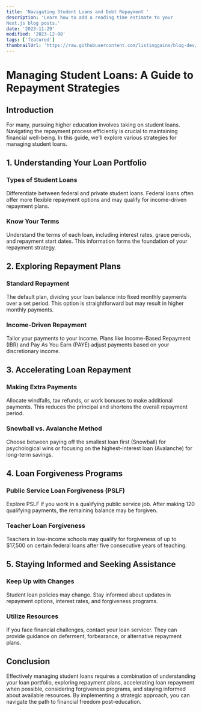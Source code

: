 ```yaml
---
title: 'Navigating Student Loans and Debt Repayment '
description: 'Learn how to add a reading time estimate to your 
Next.js blog posts.'
date: '2023-11-29'
modified: '2023-12-08'
tags: ['featured']
thumbnailUrl: 'https://raw.githubusercontent.com/listinggains/blog-dev/main/images/img1.jpg'
---
```


# Managing Student Loans: A Guide to Repayment Strategies

## Introduction

For many, pursuing higher education involves taking on student loans. Navigating the repayment process efficiently is crucial to maintaining financial well-being. In this guide, we'll explore various strategies for managing student loans.

## **1. Understanding Your Loan Portfolio**

### Types of Student Loans

Differentiate between federal and private student loans. Federal loans often offer more flexible repayment options and may qualify for income-driven repayment plans.

### Know Your Terms

Understand the terms of each loan, including interest rates, grace periods, and repayment start dates. This information forms the foundation of your repayment strategy.

## **2. Exploring Repayment Plans**

### Standard Repayment

The default plan, dividing your loan balance into fixed monthly payments over a set period. This option is straightforward but may result in higher monthly payments.

### Income-Driven Repayment

Tailor your payments to your income. Plans like Income-Based Repayment (IBR) and Pay As You Earn (PAYE) adjust payments based on your discretionary income.

## **3. Accelerating Loan Repayment**

### Making Extra Payments

Allocate windfalls, tax refunds, or work bonuses to make additional payments. This reduces the principal and shortens the overall repayment period.

### Snowball vs. Avalanche Method

Choose between paying off the smallest loan first (Snowball) for psychological wins or focusing on the highest-interest loan (Avalanche) for long-term savings.

## **4. Loan Forgiveness Programs**

### Public Service Loan Forgiveness (PSLF)

Explore PSLF if you work in a qualifying public service job. After making 120 qualifying payments, the remaining balance may be forgiven.

### Teacher Loan Forgiveness

Teachers in low-income schools may qualify for forgiveness of up to $17,500 on certain federal loans after five consecutive years of teaching.

## **5. Staying Informed and Seeking Assistance**

### Keep Up with Changes

Student loan policies may change. Stay informed about updates in repayment options, interest rates, and forgiveness programs.

### Utilize Resources

If you face financial challenges, contact your loan servicer. They can provide guidance on deferment, forbearance, or alternative repayment plans.

## Conclusion

Effectively managing student loans requires a combination of understanding your loan portfolio, exploring repayment plans, accelerating loan repayment when possible, considering forgiveness programs, and staying informed about available resources. By implementing a strategic approach, you can navigate the path to financial freedom post-education.
